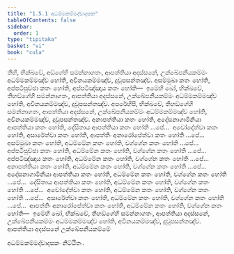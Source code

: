 ```yaml
---
title: "1.5.1 අධම්මකම්මද්වාදසක"
tableOfContents: false
sidebar:
  order: 1
type: "tipitaka"
basket: "vi"
book: "cula"
---
```



<DynamicBreadcrumb />

<Division number="48" book="cula">

<Paragraph number="220" book="cula">
තීහි, භික්ඛවේ, අඞ්ගේහි සමන්නාගතං, ආපත්තියා අදස්සනේ, උක්ඛේපනීයකම්මං අධම්මකම්මඤ්ච හෝති, අවිනයකම්මඤ්ච, දුවූපසන්තඤ්ච. අසම්මුඛා කතං හෝති, අප්පටිපුච්ඡා කතං හෝති, අප්පටිඤ්ඤාය කතං හෝති—  ඉමේහි ඛෝ, භික්ඛවේ, තීහඞ්ගේහි සමන්නාගතං, ආපත්තියා අදස්සනේ, උක්ඛේපනීයකම්මං අධම්මකම්මඤ්ච හෝති, අවිනයකම්මඤ්ච, දුවූපසන්තඤ්ච.
</Paragraph>

<Paragraph number="221" book="cula">
අපරේහිපි, භික්ඛවේ, තීහඞ්ගේහි සමන්නාගතං, ආපත්තියා අදස්සනේ, උක්ඛේපනීයකම්මං අධම්මකම්මඤ්ච හෝති, අවිනයකම්මඤ්ච, දුවූපසන්තඤ්ච. අනාපත්තියා කතං හෝති, අදේසනාගාමිනියා ආපත්තියා කතං හෝති, දේසිතාය ආපත්තියා කතං හෝති …පේ…  අචෝදේත්වා කතං හෝති, අසාරේත්වා කතං හෝති, ආපත්තිං අනාරෝපේත්වා කතං හෝති …පේ…  අසම්මුඛා කතං හෝති, අධම්මේන කතං හෝති, වග්ගේන කතං හෝති …පේ…  අප්පටිපුච්ඡා කතං හෝති, අධම්මේන කතං හෝති, වග්ගේන කතං හෝති …පේ…  අප්පටිඤ්ඤාය කතං හෝති, අධම්මේන කතං හෝති, වග්ගේන කතං හෝති …පේ…  අනාපත්තියා කතං හෝති, අධම්මේන කතං හෝති, වග්ගේන කතං හෝති …පේ…  අදේසනාගාමිනියා ආපත්තියා කතං හෝති, අධම්මේන කතං හෝති, වග්ගේන කතං හෝති …පේ…  දේසිතාය ආපත්තියා කතං හෝති, අධම්මේන කතං හෝති, වග්ගේන කතං හෝති …පේ…  අචෝදේත්වා කතං හෝති, අධම්මේන කතං හෝති, වග්ගේන කතං හෝති …පේ…  අසාරේත්වා කතං හෝති, අධම්මේන කතං හෝති, වග්ගේන කතං හෝති …පේ…  ආපත්තිං අනාරෝපේත්වා කතං හෝති, අධම්මේන කතං හෝති, වග්ගේන කතං හෝති—  ඉමේහි ඛෝ, භික්ඛවේ, තීහඞ්ගේහි සමන්නාගතං, ආපත්තියා අදස්සනේ, උක්ඛේපනීයකම්මං අධම්මකම්මඤ්ච හෝති, අවිනයකම්මඤ්ච, දුවූපසන්තඤ්ච.

</Paragraph>
</Division>

<Paragraph number="222" type="center" book="cula">
ආපත්තියා අදස්සනේ උක්ඛේපනීයකම්මේ

  
අධම්මකම්මද්වාදසකං නිට්ඨිතං.
</Paragraph>